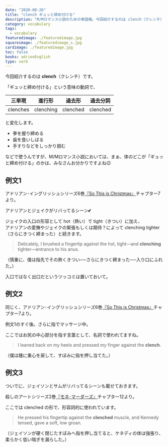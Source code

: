 ```yaml
---
date: "2020-08-26"
title: "clench ギュッと締め付ける"
description: "M/Mロマンス小説のための単語帳。今回紹介するのは clench（クレンチ）「ギュッと締め付ける」という意味の動詞です。"
category: vocabulary
tags:
  - vocabulary
featuredimage: ./featuredimage.jpg
squareimage: ./featuredimage_s.jpg
cardimage: ./featuredimage.jpg
toc: false
books: adrienEnglish
type: verb
---
```



今回紹介するのは __clench__（クレンチ）です。  

「ギュッと締め付ける」という意味の動詞で、

|三単現|進行形|過去形|過去分詞|
|---|---|---|---|
|clenches|clenching|clenched|clenched|

と変化します。

- 拳を握り締める
- 歯を食いしばる
- 手すりなどをしっかり掴む

などで使うんですが、M/Mロマンス小説においては、まぁ、体のどこが「ギュッと締め付ける」のかは、みなさんお分かりですよね😉

## 例文1

アドリアン･イングリッシュシリーズ6巻[『So This is Christmas』](https://amzn.to/3113J5T)チャプター7より。

アドリアンとジェイクがリバってるシーン💕

ジェイクの入口の形容として hot（熱い）で tight（きつい）に加え、  
アドリアンの愛撫やジェイクの緊張もしくは期待？によって clenching tighter（さらにきつく締まった）と続きます。

<Blockquote book srcBook="soThisIsChristmas" lang="en" chapter="7">
Delicately, I brushed a fingertip against the hot, tight—and <strong>clenching</strong> tighter—entrance to his anus.
</Blockquote>

<p className="translation">（慎重に、僕は指先でその熱くきつい──さらにきつく締まった──入り口にふれた。）</p>

入口ではなく出口だというツッコミは置いておいて。

## 例文2

同じく、アドリアン･イングリッシュシリーズ6巻[『So This is Christmas』](https://amzn.to/3113J5T)チャプター7より。

例文1のすぐ後。さらに指でマッサージ中。

ここではお尻の中心部分を指す言葉として、名詞で使われてますね。

<Blockquote book srcBook="soThisIsChristmas" lang="en" chapter="7">
I leaned back on my heels and pressed my finger against the <strong>clench</strong>.
</Blockquote>

<p className="translation">（僕は踵に重心を戻して、すぼみに指を押し当てた。）</p>

## 例文3

ついでに、ジェイソンとサムがリバってるシーンも載せておきます。

殺しのアートシリーズ2巻[『モネ･マーダーズ』](/mm-romance/the-monet-murders/)チャプター12より。

ここでは clenched の形で、形容詞的に使われています。

<Blockquote book srcBook="monetMurders" lang="en" chapter="12">
He pressed his fingertip against the <strong>clenched</strong> muscle, and Kennedy tensed, gave a soft, low groan.
</Blockquote>

<p className="translation">（ジェイソンが硬く閉じたすぼみへ指を押し当てると、ケネディの体は強張り、柔らかく低い喘ぎを漏らした。）</p>

<VocabularyFooter book="soThisIsChristmas" />
